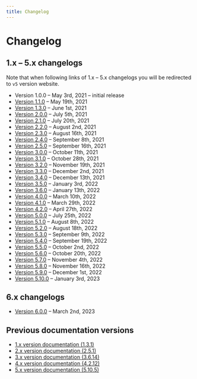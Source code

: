 ```yaml
---
title: Changelog
---
```


# Changelog

## 1.x – 5.x changelogs

Note that when following links of 1.x – 5.x changelogs you will be redirected to `v5` version website.

- Version 1.0.0 – May 3rd, 2021 – initial release
- [Version 1.1.0](https://v5.mantine.dev/changelog/1-1-0/) – May 19th, 2021
- [Version 1.3.0](https://v5.mantine.dev/changelog/1-3-0/) – June 1st, 2021
- [Version 2.0.0](https://v5.mantine.dev/changelog/2-0-0/) – July 5th, 2021
- [Version 2.1.0](https://v5.mantine.dev/changelog/2-1-0/) – July 20th, 2021
- [Version 2.2.0](https://v5.mantine.dev/changelog/2-2-0/) – August 2nd, 2021
- [Version 2.3.0](https://v5.mantine.dev/changelog/2-3-0/) – August 16th, 2021
- [Version 2.4.0](https://v5.mantine.dev/changelog/2-4-0/) – September 8th, 2021
- [Version 2.5.0](https://v5.mantine.dev/changelog/2-5-0/) – September 16th, 2021
- [Version 3.0.0](https://v5.mantine.dev/changelog/3-0-0/) – October 11th, 2021
- [Version 3.1.0](https://v5.mantine.dev/changelog/3-1-0/) – October 28th, 2021
- [Version 3.2.0](https://v5.mantine.dev/changelog/3-2-0/) – November 19th, 2021
- [Version 3.3.0](https://v5.mantine.dev/changelog/3-3-0/) – December 2nd, 2021
- [Version 3.4.0](https://v5.mantine.dev/changelog/3-4-0/) – December 13th, 2021
- [Version 3.5.0](https://v5.mantine.dev/changelog/3-5-0/) – January 3rd, 2022
- [Version 3.6.0](https://v5.mantine.dev/changelog/3-6-0/) – January 13th, 2022
- [Version 4.0.0](https://v5.mantine.dev/changelog/4-0-0/) – March 10th, 2022
- [Version 4.1.0](https://v5.mantine.dev/changelog/4-1-0/) – March 29th, 2022
- [Version 4.2.0](https://v5.mantine.dev/changelog/4-2-0/) – April 27th, 2022
- [Version 5.0.0](https://v5.mantine.dev/changelog/5-0-0/) – July 25th, 2022
- [Version 5.1.0](https://v5.mantine.dev/changelog/5-1-0/) – August 8th, 2022
- [Version 5.2.0](https://v5.mantine.dev/changelog/5-2-0/) – August 18th, 2022
- [Version 5.3.0](https://v5.mantine.dev/changelog/5-3-0/) – September 9th, 2022
- [Version 5.4.0](https://v5.mantine.dev/changelog/5-4-0/) – September 19th, 2022
- [Version 5.5.0](https://v5.mantine.dev/changelog/5-5-0/) – October 2nd, 2022
- [Version 5.6.0](https://v5.mantine.dev/changelog/5-6-0/) – October 20th, 2022
- [Version 5.7.0](https://v5.mantine.dev/changelog/5-7-0/) – November 4th, 2022
- [Version 5.8.0](https://v5.mantine.dev/changelog/5-8-0/) – November 16th, 2022
- [Version 5.9.0](https://v5.mantine.dev/changelog/5-9-0/) – December 1st, 2022
- [Version 5.10.0](https://v5.mantine.dev/changelog/5-10-0/) – January 3rd, 2023

## 6.x changelogs

- [Version 6.0.0](https://mantine.dev/changelog/6-0-0/) – March 2nd, 2023

## Previous documentation versions

- [1.x version documentation (1.3.1)](https://v1.mantine.dev/)
- [2.x version documentation (2.5.1)](https://v2.mantine.dev/)
- [3.x version documentation (3.6.14)](https://v3.mantine.dev/)
- [4.x version documentation (4.2.12)](https://v4.mantine.dev/)
- [5.x version documentation (5.10.5)](https://v5.mantine.dev/)
